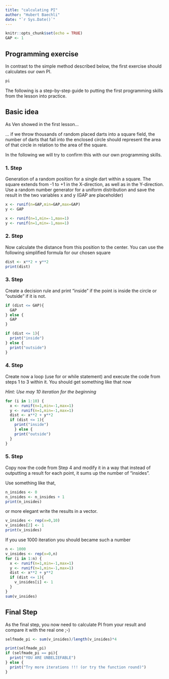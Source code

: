 ---
title: "calculating PI"
author: "Hubert Baechli"
date: "`r Sys.Date()`"
---

```{r setup, include=FALSE}
knitr::opts_chunk$set(echo = TRUE)
GAP <- 1
```

## Programming exercise

In contrast to the simple method described below, the first exercise should calculates our own PI.

```{r}
pi
```

The following is a step-by-step guide to putting the first programming skills from the lesson into practice.

## Basic idea

As Ven showed in the first lesson...

... if we throw thousands of random placed darts into a square field, the number of darts that fall into the enclosed circle should represent the area of that circle in relation to the area of the square.

In the following we will try to confirm this with our own programming skills.

### 1. Step

Generation of a random position for a single dart within a square. The square extends from -1 to +1 in the X-direction, as well as in the Y-direction.\
Use a random number generator for a uniform distribution and save the result in the two variables x and y (GAP are placeholder)

```{r}
x <- runif(n=GAP,min=GAP,max=GAP)
y <- GAP
```

```{r echo=FALSE}
x <- runif(n=1,min=-1,max=1)
y <- runif(n=1,min=-1,max=1)
```

### 2. Step

Now calculate the distance from this position to the center. You can use the following simplified formula for our chosen square

```{r}
dist <- x**2 + y**2
print(dist)
```

### 3. Step

Create a decision rule and print "inside" if the point is inside the circle or "outside" if it is not.

```{r, results="hide", message=FALSE, warning=FALSE}
if (dist <= GAP){
  GAP
} else {
  GAP
}
```

```{r echo = FALSE, results="hide", message=FALSE, warning=FALSE}
if (dist <= 1){
  print("inside")
} else {
  print("outside")
}
```

### 4. Step

Create now a loop (use for or while statement) and execute the code from steps 1 to 3 within it. You should get something like that now

*Hint: Use may 10 iteration for the beginning*

```{r echo = FALSE}
for (i in 1:10) {
  x <- runif(n=1,min=-1,max=1)
  y <- runif(n=1,min=-1,max=1)
  dist <- x**2 + y**2
  if (dist <= 1){
    print("inside")
    } else {
    print("outside")
  }
}
```

### 5. Step

Copy now the code from Step 4 and modify it in a way that instead of outputting a result for each point, it sums up the number of "insides".

Use something like that,

```{r}
n_insides <- 0
n_insides <- n_insides + 1
print(n_insides)
```

or more elegant write the results in a vector.

```{r}
v_insides <- rep(x=0,10)
v_insides[2] <- 1
print(v_insides)
```

If you use 1000 iteration you should became such a number

```{r, echo = FALSE, message=FALSE, warning=FALSE}
n <- 1000
v_insides <- rep(x=0,n)
for (i in 1:n) {
  x <- runif(n=1,min=-1,max=1)
  y <- runif(n=1,min=-1,max=1)
  dist <- x**2 + y**2
  if (dist <= 1){
    v_insides[i] <- 1
  }
}
sum(v_insides)
```

## Final Step

As the final step, you now need to calculate PI from your result and compare it with the real one ;-)

```{r echo = FALSE}
selfmade_pi <- sum(v_insides)/length(v_insides)*4
```

```{r}
print(selfmade_pi)
if (selfmade_pi == pi){
  print("YOU ARE UNBELIEFABLE")
} else {
  print("Try more iterations !!! (or try the function round)")
}
```
